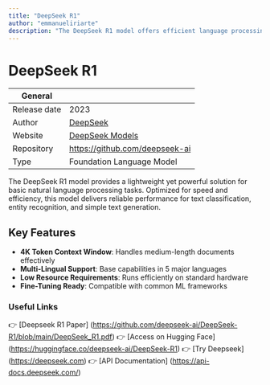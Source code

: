 ```yaml
---
title: "DeepSeek R1"
author: "emmanueliriarte"
description: "The DeepSeek R1 model offers efficient language processing for basic NLP tasks, optimized for quick deployment and cost-effective AI solutions."
---
```


# DeepSeek R1

| General        |                                                                  |
| -------------- | ---------------------------------------------------------------- |
| Release date   | 2023                                                             |
| Author         | [DeepSeek](https://www.deepseek.com)                             |
| Website        | [DeepSeek Models](https://www.deepseek.com)               |
| Repository     | https://github.com/deepseek-ai                                   |
| Type           | Foundation Language Model                                        |

The DeepSeek R1 model provides a lightweight yet powerful solution for basic natural language processing tasks. Optimized for speed and efficiency, this model delivers reliable performance for text classification, entity recognition, and simple text generation.

## Key Features
- **4K Token Context Window**: Handles medium-length documents effectively
- **Multi-Lingual Support**: Base capabilities in 5 major languages
- **Low Resource Requirements**: Runs efficiently on standard hardware
- **Fine-Tuning Ready**: Compatible with common ML frameworks

### Useful Links
👉 [Deepseek R1 Paper] (https://github.com/deepseek-ai/DeepSeek-R1/blob/main/DeepSeek_R1.pdf)
👉 [Access on Hugging Face] (https://huggingface.co/deepseek-ai/DeepSeek-R1)
👉 [Try Deepseek] (https://deepseek.com)
👉 [API Documentation] (https://api-docs.deepseek.com/)
